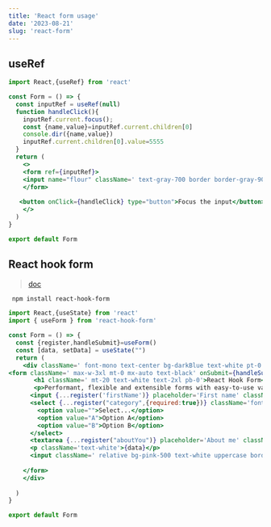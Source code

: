 ```yaml
---
title: 'React form usage'
date: '2023-08-21'
slug: 'react-form'
---
```


## useRef

```jsx
import React,{useRef} from 'react'

const Form = () => {
  const inputRef = useRef(null)
  function handleClick(){
    inputRef.current.focus();
    const {name,value}=inputRef.current.children[0]
    console.dir({name,value})
    inputRef.current.children[0].value=5555
  }
  return (
    <>
    <form ref={inputRef}>
    <input name="flour" className=' text-gray-700 border border-gray-900'  type='text' />
    </form>
  
   <button onClick={handleClick} type="button">Focus the input</button>
    </>
  )
}

export default Form
```

## React hook form
> [doc](https://react-hook-form.com/)
```sh
 npm install react-hook-form
```

```jsx
import React,{useState} from 'react'
import { useForm } from 'react-hook-form'

const Form = () => {
  const {register,handleSubmit}=useForm()
  const [data, setData] = useState("")
  return (
    <div className=' font-mono text-center bg-darkBlue text-white pt-0 pb-5'>
<form className=' max-w-3xl mt-0 mx-auto text-black' onSubmit={handleSubmit((data)=>setData(JSON.stringify(data)))}>
       <h1 className=' mt-20 text-white text-2xl pb-0'>React Hook Form</h1>
       <p>Performant, flexible and extensible forms with easy-to-use validation.</p>
      <input {...register('firstName')} placeholder='First name' className='font-sans block box-border w-full rounded py-[10px] px-[20px] border border-white mb-4 text-sm'/>
      <select {...register("category",{required:true})} className='font-sans block box-border w-full rounded py-[10px] px-[20px] border border-white mb-4 text-sm'>
        <option value="">Select...</option>
        <option value="A">Option A</option>
        <option value="B">Option B</option>
      </select>
      <textarea {...register("aboutYou")} placeholder='About me' className='font-sans block box-border w-full rounded py-[10px] px-[20px] border border-white mb-4 text-sm'/>
      <p className='text-white'>{data}</p>
      <input className=' relative bg-pink-500 text-white uppercase border-none w-full font-semibold mt-5 p-5 text-base block appearance-none rounded tracking-widest duration-300  transition-all hover:bg-pink-800 ' type='submit'/>
      
    </form>
    </div>
    
  )
}

export default Form
```